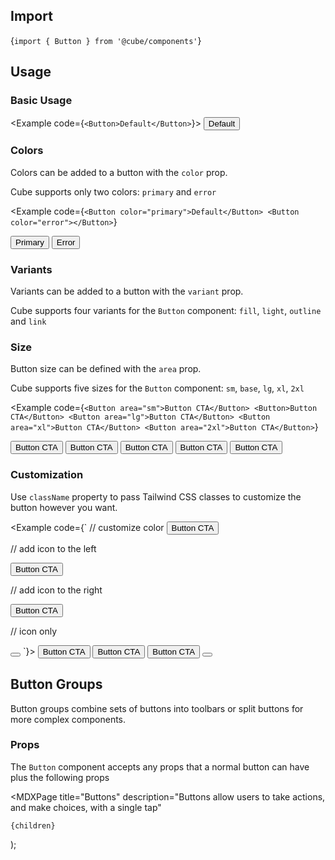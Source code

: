 


<Head>
  <title>Button - Cube</title>
  <meta
    name="description"
    content="Buttons allow users to take actions, and make choices, with a single tap"
  />
</Head>

## Import

<CodeSnippet>{`import { Button } from '@cube/components'`}</CodeSnippet>

## Usage

### Basic Usage

<Example code={`<Button>Default</Button>`}>
  <Button>Default</Button>
</Example>

### Colors

Colors can be added to a button with the `color` prop.

Cube supports only two colors: `primary` and `error`

<Example
  code={`<Button color="primary">Default</Button>
<Button color="error"></Button>`}
>
  <Button color="primary">Primary</Button>
  <Button color="error">Error</Button>
</Example>

### Variants

Variants can be added to a button with the `variant` prop.

Cube supports four variants for the `Button` component: `fill`, `light`, `outline` and `link`

<VariantsExamples />

### Size

Button size can be defined with the `area` prop.

Cube supports five sizes for the `Button` component: `sm`, `base`, `lg`, `xl`, `2xl`

<Example
  code={`<Button area="sm">Button CTA</Button>
<Button>Button CTA</Button>
<Button area="lg">Button CTA</Button>
<Button area="xl">Button CTA</Button>
<Button area="2xl">Button CTA</Button>`}
>
  <Button area="sm">Button CTA</Button>
  <Button>Button CTA</Button>
  <Button area="lg">Button CTA</Button>
  <Button area="xl">Button CTA</Button>
  <Button area="2xl">Button CTA</Button>
</Example>

### Customization

Use `className` property to pass Tailwind CSS classes to customize the button however you want.

<Example
    code={`
// customize color
<Button className="bg-gray-400 hover:bg-gray-500 focus:ring-gray-100 border-gray-400 hover:border-gray-500">
  <span>Button CTA</span>
</Button>

// add icon to the left

<Button className="flex items-center space-x-2">
  <span className="w-5 h-5 border-2 border-white rounded-full" />
  <span>Button CTA</span>
</Button>

// add icon to the right

<Button className="flex items-center space-x-2">
  <span>Button CTA</span>
  <span className="w-5 h-5 border-2 border-white rounded-full" />
</Button>

// icon only

<Button className="p-2.5">
  <span className="block w-5 h-5 border-2 border-white rounded-full" />
</Button>
`}>
<Button className="bg-gray-400 hover:bg-gray-500 focus:ring-gray-100 border-gray-400 hover:border-gray-500">
  <span>Button CTA</span>
</Button>

  <Button className="flex items-center space-x-2">
    <span className="w-5 h-5 border-2 border-white rounded-full" />
    <span>Button CTA</span>
  </Button>
  <Button className="flex items-center space-x-2">
    <span>Button CTA</span>
    <span className="w-5 h-5 border-2 border-white rounded-full" />
  </Button>
  <Button className="p-2.5">
    <span className="block w-5 h-5 border-2 border-white rounded-full" />
  </Button>
</Example>

## Button Groups

Button groups combine sets of buttons into toolbars or split buttons for more complex components.

<ButtonGroups />

### Props

The `Button` component accepts any props that a normal button can have plus the following props

<PropsList props={propsList} />

  <MDXPage
    title="Buttons"
    description="Buttons allow users to take actions, and make choices, with a single tap"
  >
    {children}
  </MDXPage>
);
